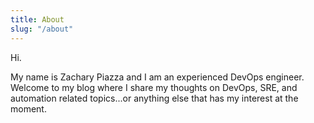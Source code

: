 ```yaml
---
title: About
slug: "/about"
---
```


Hi.

My name is Zachary Piazza and I am an experienced DevOps engineer. Welcome to my blog where I share my thoughts on DevOps, SRE, and automation related topics...or anything else that has my interest at the moment.